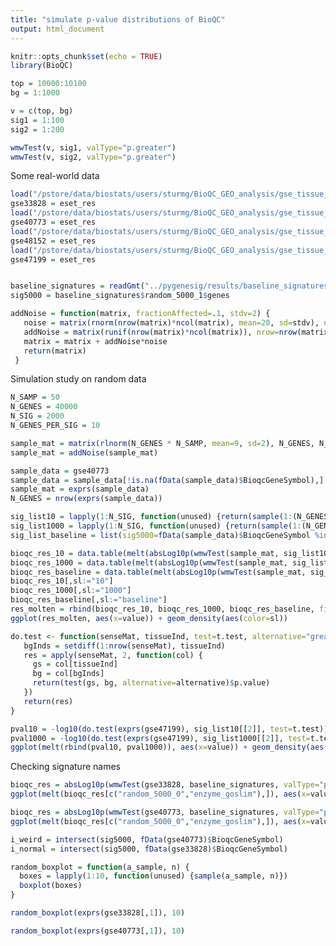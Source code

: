 ```yaml
---
title: "simulate p-value distributions of BioQC"
output: html_document
---
```


```r
knitr::opts_chunk$set(echo = TRUE)
library(BioQC)
```

```r
top = 10000:10100
bg = 1:1000

v = c(top, bg)
sig1 = 1:100
sig2 = 1:200

wmwTest(v, sig1, valType="p.greater")
wmwTest(v, sig2, valType="p.greater")

```

Some real-world data
```r
load("/pstore/data/biostats/users/sturmg/BioQC_GEO_analysis/gse_tissue_annot/geo_annot/GSE33828.Rdata")
gse33828 = eset_res
load("/pstore/data/biostats/users/sturmg/BioQC_GEO_analysis/gse_tissue_annot/geo_annot/GSE40773.Rdata")
gse40773 = eset_res
load("/pstore/data/biostats/users/sturmg/BioQC_GEO_analysis/gse_tissue_annot/geo_annot/GSE48152.Rdata")
gse48152 = eset_res
load("/pstore/data/biostats/users/sturmg/BioQC_GEO_analysis/gse_tissue_annot/geo_annot/GSE47199.Rdata")
gse47199 = eset_res


baseline_signatures = readGmt("../pygenesig/results/baseline_signatures.gmt")
sig5000 = baseline_signatures$random_5000_1$genes
```

```r
addNoise = function(matrix, fractionAffected=.1, stdv=2) {
   noise = matrix(rnorm(nrow(matrix)*ncol(matrix), mean=20, sd=stdv), nrow=nrow(matrix), byrow=FALSE)
   addNoise = matrix(runif(nrow(matrix)*ncol(matrix)), nrow=nrow(matrix), byrow=FALSE) < fractionAffected
   matrix = matrix + addNoise*noise
   return(matrix)
 }

```


Simulation study on random data
```r
N_SAMP = 50
N_GENES = 40000
N_SIG = 2000
N_GENES_PER_SIG = 10

sample_mat = matrix(rlnorm(N_GENES * N_SAMP, mean=9, sd=2), N_GENES, N_SAMP)
sample_mat = addNoise(sample_mat)

sample_data = gse40773
sample_data = sample_data[!is.na(fData(sample_data)$BioqcGeneSymbol),]
sample_mat = exprs(sample_data)
N_GENES = nrow(exprs(sample_data))

sig_list10 = lapply(1:N_SIG, function(unused) {return(sample(1:(N_GENES), 10))})
sig_list1000 = lapply(1:N_SIG, function(unused) {return(sample(1:(N_GENES), 1000))})
sig_list_baseline = list(sig5000=fData(sample_data)$BioqcGeneSymbol %in% sig5000)

bioqc_res_10 = data.table(melt(absLog10p(wmwTest(sample_mat, sig_list10, valType="p.greater"))))
bioqc_res_1000 = data.table(melt(absLog10p(wmwTest(sample_mat, sig_list1000, valType="p.greater"))))
bioqc_res_baseline = data.table(melt(absLog10p(wmwTest(sample_mat, sig_list_baseline, valType="p.greater"))))
bioqc_res_10[,sl:="10"]
bioqc_res_1000[,sl:="1000"]
bioqc_res_baseline[,sl:="baseline"]
res_molten = rbind(bioqc_res_10, bioqc_res_1000, bioqc_res_baseline, fill=TRUE)
ggplot(res_molten, aes(x=value)) + geom_density(aes(color=sl))
```



```r
do.test <- function(senseMat, tissueInd, test=t.test, alternative="greater") {
   bgInds = setdiff(1:nrow(senseMat), tissueInd)
   res = apply(senseMat, 2, function(col) {
     gs = col[tissueInd]
     bg = col[bgInds]
     return(test(gs, bg, alternative=alternative)$p.value)
   })
   return(res)
}

pval10 = -log10(do.test(exprs(gse47199), sig_list10[[2]], test=t.test))
pval1000 = -log10(do.test(exprs(gse47199), sig_list1000[[2]], test=t.test))
ggplot(melt(rbind(pval10, pval1000)), aes(x=value)) + geom_density(aes(color=Var1))

```

Checking signature names
```r
bioqc_res = absLog10p(wmwTest(gse33828, baseline_signatures, valType="p.greater", col="BioqcGeneSymbol"))
ggplot(melt(bioqc_res[c("random_5000_0","enzyme_goslim"),]), aes(x=value)) + geom_density(aes(color=Var1))
```

```r
bioqc_res = absLog10p(wmwTest(gse40773, baseline_signatures, valType="p.greater", col="BioqcGeneSymbol"))
ggplot(melt(bioqc_res[c("random_5000_0","enzyme_goslim"),]), aes(x=value)) + geom_density(aes(color=Var1))
```

```r
i_weird = intersect(sig5000, fData(gse40773)$BioqcGeneSymbol)
i_normal = intersect(sig5000, fData(gse33828)$BioqcGeneSymbol)


```


```r

random_boxplot = function(a_sample, n) {
  boxes = lapply(1:10, function(unused) {sample(a_sample, n)})
  boxplot(boxes)
}

random_boxplot(exprs(gse33828[,1]), 10)


```

```r
random_boxplot(exprs(gse40773[,1]), 10)
```